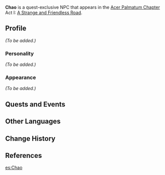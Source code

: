 {{Meta
<!-- Remove this template after adding the missing info -->
|missing_NPC_profile  = yes
}}
{{Character Infobox
|type             = Quest NPC
|image            = NPC Chao.png
|location         = Inazuma
|region           = Liyue
|affiliation      = The Crux
|title            = Alcor Deckhand

|voiceEN          = [[imdb:nm11124854|Luis Bermudez]]<ref name="Luis Bermudez 2">Twitter: [https://twitter.com/LuisBermudezVO/status/1562428489176731654 EN VA Self Announcement]</ref>
}}
'''Chao''' is a quest-exclusive NPC that appears in the [[Acer Palmatum Chapter]] Act I: [[A Strange and Friendless Road]].

==Profile==
<!-- Detailed story/lore information goes here. -->
''(To be added.)''

===Personality===
''(To be added.)''

===Appearance===
<!-- Keep appearance section short and concise. Limit to 2 paragraphs with 3-4 sentences each. -->
''(To be added.)''

==Quests and Events==
{{Quests and Events}}

==Other Languages==
{{Other Languages
|default_hidden = 1
|en      = Chao
|zhs     = 潮哥
|zhs_rm  = Cháo-gē
|zht     = 潮哥
|zht_rm  = Cháo-gē
|ja      = 潮兄
|ja_rm   = Chou-ani{{Assumed}}
|ko      = 조삼
|ko_rm   = Josam
|es      = Chao
|fr      = Chao
|ru      = Чао
|th      = Chao
|vi      = Chao
|de      = Chao
|id      = Chao
|pt      = Chao
|tr      = Chao
|it      = Chao
}}

==Change History==
{{Change History|2.8}}

==References==
{{Reflist}}

[[es:Chao]]
